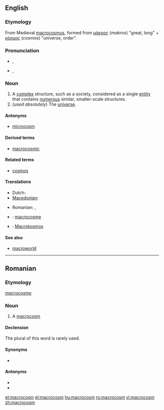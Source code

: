 ==English==
{{wikipedia}}

===Etymology===
From Medieval {{etyl|la}} [[macrocosmus]], formed from {{etyl|el}} [[μάκρος]] (''makros'') "great, long" + [[κόσμος]] (''cosmos'') "universe, order".

===Pronunciation===
* {{a|UK}} {{IPA|/ˈmæk.rəʊˌkɒ.zəm/}}, {{SAMPA|/"m{k.r@U%kQ.z@m/}}
* {{a|US}} {{IPA|/ˈmæk.rəˌkɑ.zəm/}}, {{SAMPA|/"m{k.r@%kA.z@m/}}

===Noun===
{{en-noun}}

# A [[complex]] structure, such as a society, considered as a single [[entity]] that contains [[numerous]] similar, smaller-scale structures.
# (''used absolutely'') The [[universe]].

====Antonyms====
* [[microcosm]]

====Derived terms====
* [[macrocosmic]]

====Related terms====
* [[cosmos]]

====Translations====
{{trans-top|a complex structure containing numerous smaller-scale structures}}
* Dutch: {{t-|nl|macrokosmos|m}}
* [[Macedonian]]: {{t|mk|макрокосмос|m|tr=makrokósmos}}
{{trans-mid}}
* Romanian: {{t+|ro|macrocosm|n}}, {{t|ro|macrocosmos|n}}
{{trans-bottom}}

{{trans-see|the universe|universe}}

{{checktrans-top}}
* {{ttbc|French}}: [[macrocosme]] {{m}}
* {{ttbc|German}}: [[Macrokosmos]] {{m}}
{{trans-bottom}}

====See also====
* [[macroworld]]

----

==Romanian==

===Etymology===
{{etyl|fr|ro}} ''[[macrocosme]]''

===Noun===
{{ro-noun|n|macrocosmuri}}

# A [[#English|macrocosm]]

====Declension====
The plural of this word is rarely used.
{{ro-noun-inv|gend=n|def=macrocosmul|gd=macrocosmului}}

====Synonyms====
* {{l|ro|macrocosmos}}

====Antonyms====
* {{l|ro|microcosm}}
* {{l|ro|microcosmos}}

[[et:macrocosm]]
[[el:macrocosm]]
[[hu:macrocosm]]
[[ro:macrocosm]]
[[vi:macrocosm]]
[[zh:macrocosm]]